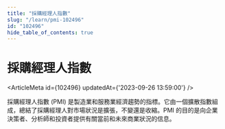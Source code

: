 ```yaml
---
title: "採購經理人指數"
slug: "/learn/pmi-102496"
id: "102496"
hide_table_of_contents: true
---
```



# 採購經理人指數

<ArticleMeta id={102496} updatedAt={'2023-09-26 13:59:00'} />
<div className='border-solid border-b border-t-0 my-4 border-[var(--ifm-color-gray-300)]' />

採購經理人指數 (PMI) 是製造業和服務業經濟趨勢的指標。它由一個擴散指數組成，總結了採購經理人對市場狀況是擴張，不變還是收縮。PMI 的目的是向企業決策者、分析師和投資者提供有關當前和未來商業狀況的信息。
